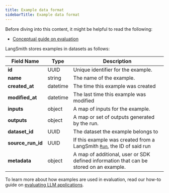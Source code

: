 ```yaml
---
title: Example data format
sidebarTitle: Example data format
---
```


<Check>
  Before diving into this content, it might be helpful to read the following:

  * [Conceptual guide on evaluation](/langsmith/evaluation-concepts)
</Check>

LangSmith stores examples in datasets as follows:

| Field Name          | Type     | Description                                                                                                       |
| ------------------- | -------- | ----------------------------------------------------------------------------------------------------------------- |
| **id**              | UUID     | Unique identifier for the example.                                                                                |
| **name**            | string   | The name of the example.                                                                                          |
| **created\_at**     | datetime | The time this example was created                                                                                 |
| **modified\_at**    | datetime | The last time this example was modified                                                                           |
| **inputs**          | object   | A map of inputs for the example.                                                                                  |
| **outputs**         | object   | A map or set of outputs generated by the run.                                                                     |
| **dataset\_id**     | UUID     | The dataset the example belongs to                                                                                |
| **source\_run\_id** | UUID     | If this example was created from a LangSmith [`Run`](/langsmith/run-data-format), the ID of said run |
| **metadata**        | object   | A map of additional, user or SDK defined information that can be stored on an example.                            |

To learn more about how examples are used in evaluation, read our how-to guide on [evaluating LLM applications](/langsmith/evaluate-llm-application).
